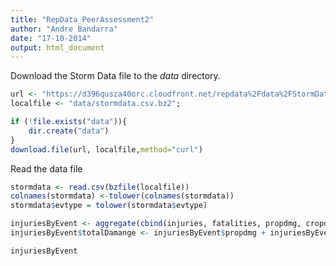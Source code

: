 ```yaml
---
title: "RepData_PeerAssessment2"
author: "Andre Bandarra"
date: "17-10-2014"
output: html_document
---
```


Download the Storm Data file to the *data* directory.
```r
url <- "https://d396qusza40orc.cloudfront.net/repdata%2Fdata%2FStormData.csv.bz2";
localfile <- "data/stormdata.csv.bz2";

if (!file.exists("data")){
    dir.create("data")
}
download.file(url, localfile,method="curl")
```

Read the data file 
```r
stormdata <- read.csv(bzfile(localfile))
colnames(stormdata) <-tolower(colnames(stormdata))
stormdata$evtype = tolower(stormdata$evtype)
```

```r
injuriesByEvent <- aggregate(cbind(injuries, fatalities, propdmg, cropdmg) ~ evtype, stormdata, FUN=sum)
injuriesByEvent$totalDamange <- injuriesByEvent$propdmg + injuriesByEvent$cropdmg

injuriesByEvent


```

